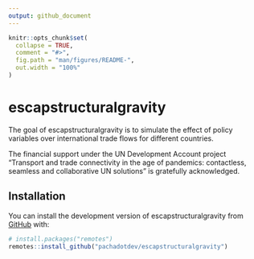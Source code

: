 ```yaml
---
output: github_document
---
```


<!-- README.md is generated from README.Rmd. Please edit that file -->

```r
knitr::opts_chunk$set(
  collapse = TRUE,
  comment = "#>",
  fig.path = "man/figures/README-",
  out.width = "100%"
)
```

# escapstructuralgravity

<!-- badges: start -->
<!-- badges: end -->

The goal of escapstructuralgravity is to simulate the effect of policy variables 
over international trade flows for different countries.

The financial support under the UN Development Account project "Transport and 
trade connectivity in the age of pandemics: contactless, seamless and 
collaborative UN solutions" is gratefully acknowledged.

## Installation

You can install the development version of escapstructuralgravity from [GitHub](https://github.com/) with:

``` r
# install.packages("remotes")
remotes::install_github("pachadotdev/escapstructuralgravity")
```
